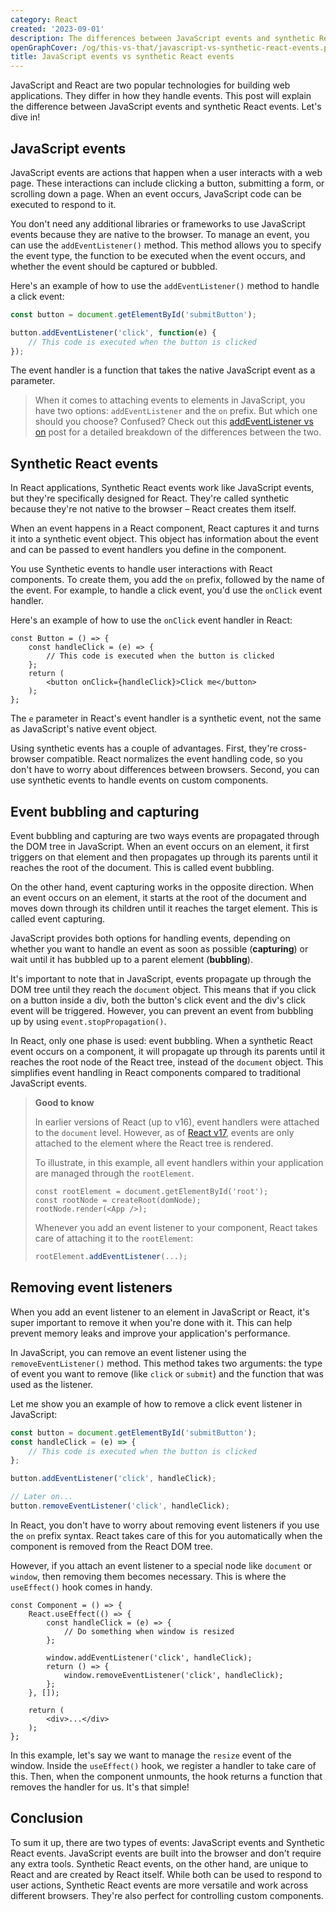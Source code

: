 ```yaml
---
category: React
created: '2023-09-01'
description: The differences between JavaScript events and synthetic React events
openGraphCover: /og/this-vs-that/javascript-vs-synthetic-react-events.png
title: JavaScript events vs synthetic React events
---
```


JavaScript and React are two popular technologies for building web applications. They differ in how they handle events. This post will explain the difference between JavaScript events and synthetic React events. Let's dive in!

## JavaScript events

JavaScript events are actions that happen when a user interacts with a web page. These interactions can include clicking a button, submitting a form, or scrolling down a page. When an event occurs, JavaScript code can be executed to respond to it.

You don't need any additional libraries or frameworks to use JavaScript events because they are native to the browser. To manage an event, you can use the `addEventListener()` method. This method allows you to specify the event type, the function to be executed when the event occurs, and whether the event should be captured or bubbled.

Here's an example of how to use the `addEventListener()` method to handle a click event:

```js
const button = document.getElementById('submitButton');

button.addEventListener('click', function(e) {
    // This code is executed when the button is clicked
});
```

The event handler is a function that takes the native JavaScript event as a parameter.

> When it comes to attaching events to elements in JavaScript, you have two options: `addEventListener` and the `on` prefix. But which one should you choose? Confused? Check out this [addEventListener vs on](https://phuoc.ng/collection/this-vs-that/add-event-listener-function-vs-on-property) post for a detailed breakdown of the differences between the two.

## Synthetic React events

In React applications, Synthetic React events work like JavaScript events, but they're specifically designed for React. They're called synthetic because they're not native to the browser – React creates them itself.

When an event happens in a React component, React captures it and turns it into a synthetic event object. This object has information about the event and can be passed to event handlers you define in the component.

You use Synthetic events to handle user interactions with React components. To create them, you add the `on` prefix, followed by the name of the event. For example, to handle a click event, you'd use the `onClick` event handler.

Here's an example of how to use the `onClick` event handler in React:

```tsx
const Button = () => {
    const handleClick = (e) => {
        // This code is executed when the button is clicked
    };
    return (
        <button onClick={handleClick}>Click me</button>
    );
};
```

The `e` parameter in React's event handler is a synthetic event, not the same as JavaScript's native event object.

Using synthetic events has a couple of advantages. First, they're cross-browser compatible. React normalizes the event handling code, so you don't have to worry about differences between browsers. Second, you can use synthetic events to handle events on custom components.

## Event bubbling and capturing

Event bubbling and capturing are two ways events are propagated through the DOM tree in JavaScript. When an event occurs on an element, it first triggers on that element and then propagates up through its parents until it reaches the root of the document. This is called event bubbling.

On the other hand, event capturing works in the opposite direction. When an event occurs on an element, it starts at the root of the document and moves down through its children until it reaches the target element. This is called event capturing.

JavaScript provides both options for handling events, depending on whether you want to handle an event as soon as possible (**capturing**) or wait until it has bubbled up to a parent element (**bubbling**).

It's important to note that in JavaScript, events propagate up through the DOM tree until they reach the `document` object. This means that if you click on a button inside a div, both the button's click event and the div's click event will be triggered. However, you can prevent an event from bubbling up by using `event.stopPropagation()`.

In React, only one phase is used: event bubbling. When a synthetic React event occurs on a component, it will propagate up through its parents until it reaches the root node of the React tree, instead of the `document` object. This simplifies event handling in React components compared to traditional JavaScript events.

> **Good to know**
>
> In earlier versions of React (up to v16), event handlers were attached to the `document` level. However, as of [React v17](https://legacy.reactjs.org/blog/2020/10/20/react-v17.html), events are only attached to the element where the React tree is rendered.
>
> To illustrate, in this example, all event handlers within your application are managed through the `rootElement`.
>
> ```tsx
> const rootElement = document.getElementById('root');
> const rootNode = createRoot(domNode);
> rootNode.render(<App />);
> ```
>
> Whenever you add an event listener to your component, React takes care of attaching it to the `rootElement`:
>
> ```js
> rootElement.addEventListener(...);
> ```

## Removing event listeners

When you add an event listener to an element in JavaScript or React, it's super important to remove it when you're done with it. This can help prevent memory leaks and improve your application's performance.

In JavaScript, you can remove an event listener using the `removeEventListener()` method. This method takes two arguments: the type of event you want to remove (like `click` or `submit`) and the function that was used as the listener.

Let me show you an example of how to remove a click event listener in JavaScript:

```js
const button = document.getElementById('submitButton');
const handleClick = (e) => {
    // This code is executed when the button is clicked
};

button.addEventListener('click', handleClick);

// Later on...
button.removeEventListener('click', handleClick);
```

In React, you don't have to worry about removing event listeners if you use the `on` prefix syntax. React takes care of this for you automatically when the component is removed from the React DOM tree.

However, if you attach an event listener to a special node like `document` or `window`, then removing them becomes necessary. This is where the `useEffect()` hook comes in handy.

```tsx
const Component = () => {
    React.useEffect(() => {
        const handleClick = (e) => {
            // Do something when window is resized
        };

        window.addEventListener('click', handleClick);
        return () => {
            window.removeEventListener('click', handleClick);
        };
    }, []);

    return (
        <div>...</div>
    );
};
```

In this example, let's say we want to manage the `resize` event of the window. Inside the `useEffect()` hook, we register a handler to take care of this. Then, when the component unmounts, the hook returns a function that removes the handler for us. It's that simple!

## Conclusion

To sum it up, there are two types of events: JavaScript events and Synthetic React events. JavaScript events are built into the browser and don't require any extra tools. Synthetic React events, on the other hand, are unique to React and are created by React itself. While both can be used to respond to user actions, Synthetic React events are more versatile and work across different browsers. They're also perfect for controlling custom components.
